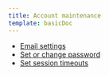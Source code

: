 ```yaml
---
title: Account maintenance
template: basicDoc
---
```


* [Email settings](/docs/accounts/accounts/account-maintenance/account-email-settings)
* [Set or change password](/docs/accounts/accounts/account-maintenance/change-passwords-user-preferences)
* [Set session timeouts](/docs/accounts/accounts/account-maintenance/set-session-timeouts)
